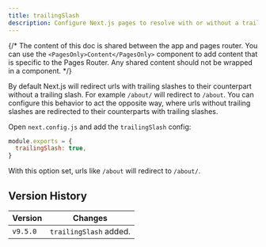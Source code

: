 ```yaml
---
title: trailingSlash
description: Configure Next.js pages to resolve with or without a trailing slash.
---
```


{/* The content of this doc is shared between the app and pages router. You can use the `<PagesOnly>Content</PagesOnly>` component to add content that is specific to the Pages Router. Any shared content should not be wrapped in a component. */}

By default Next.js will redirect urls with trailing slashes to their counterpart without a trailing slash. For example `/about/` will redirect to `/about`. You can configure this behavior to act the opposite way, where urls without trailing slashes are redirected to their counterparts with trailing slashes.

Open `next.config.js` and add the `trailingSlash` config:

```js title="next.config.js"
module.exports = {
  trailingSlash: true,
}
```

With this option set, urls like `/about` will redirect to `/about/`.

## Version History

| Version  | Changes                |
| -------- | ---------------------- |
| `v9.5.0` | `trailingSlash` added. |
